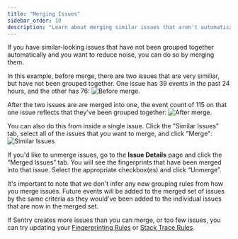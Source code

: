 ```yaml
---
title: "Merging Issues"
sidebar_order: 10
description: "Learn about merging similar issues that aren't automatically grouped."
---
```


If you have similar-looking issues that have not been grouped together automatically and you want to reduce noise, you can do so by merging them.

In this example, before merge, there are two issues that are very similiar, but have not been grouped together. One issue has 39 events in the past 24 hours, and the other has 76:
![Before merge.](before-merge.png)

After the two issues are are merged into one, the event count of 115 on that one issue reflects that they've been grouped together:
![After merge.](after-merge.png)

You can also do this from inside a single issue. Click the "Similar Issues" tab, select all of the issues that you want to merge, and click "Merge":
![Similar Issues](similar-issues.png)

If you'd like to unmerge issues, go to the **Issue Details** page and click the “Merged Issues” tab. You will see the fingerprints that have been merged into that issue. Select the appropriate checkbox(es) and click “Unmerge”.

It's important to note that we don't infer any new grouping rules from how you merge issues. Future events will be added to the merged set of issues by the same criteria as they would've been added to the individual issues that are now in the merged set.

If Sentry creates more issues than you can merge, or too few issues, you can try updating your [Fingerprinting Rules](/product/data-management-settings/event-grouping/fingerprint-rules/) or [Stack Trace Rules](/product/data-management-settings/event-grouping/stack-trace-rules/).
